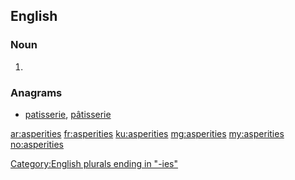 ==English==

===Noun===
{{head|en|plural}}

# {{plural of|asperity|lang=en|nocat=1}}

===Anagrams===
* [[patisserie#English|patisserie]], [[pâtisserie#English|pâtisserie]]

[[Category:English plurals ending in "-ies"]]

[[ar:asperities]]
[[fr:asperities]]
[[ku:asperities]]
[[mg:asperities]]
[[my:asperities]]
[[no:asperities]]